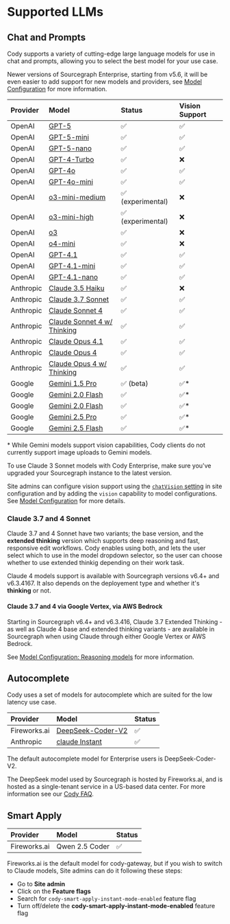 # Supported LLMs

## Chat and Prompts

Cody supports a variety of cutting-edge large language models for use in chat and prompts, allowing you to select the best model for your use case.

<Callout type="note">Newer versions of Sourcegraph Enterprise, starting from v5.6, it will be even easier to add support for new models and providers, see [Model Configuration](/cody/enterprise/model-configuration) for more information.</Callout>

| **Provider** |                                                                   **Model**                                                                   |    **Status**    | **Vision Support** |
| :----------- | :-------------------------------------------------------------------------------------------------------------------------------------------- | :--------------- | :----------------- |
| OpenAI       | [GPT-5](https://platform.openai.com/docs/models/gpt-5)                                                                                        | ✅                | ✅                  |
| OpenAI       | [GPT-5-mini](https://platform.openai.com/docs/models/gpt-5-mini)                                                                              | ✅                | ✅                  |
| OpenAI       | [GPT-5-nano](https://platform.openai.com/docs/models/gpt-5-nano)                                                                              | ✅                | ✅                  |
| OpenAI       | [GPT-4-Turbo](https://platform.openai.com/docs/models/gpt-4-and-gpt-4-turbo#:~:text=TRAINING%20DATA-,gpt%2D4%2D0125%2Dpreview,-New%20GPT%2D4) | ✅                | ❌                  |
| OpenAI       | [GPT-4o](https://platform.openai.com/docs/models#gpt-4o)                                                                                      | ✅                | ✅                  |
| OpenAI       | [GPT-4o-mini](https://platform.openai.com/docs/models#gpt-4o-mini)                                                                            | ✅                | ✅                  |
| OpenAI       | [o3-mini-medium](https://openai.com/index/openai-o3-mini/)                                                                                    | ✅ (experimental) | ❌                  |
| OpenAI       | [o3-mini-high](https://openai.com/index/openai-o3-mini/)                                                                                      | ✅ (experimental) | ❌                  |
| OpenAI       | [o3](https://platform.openai.com/docs/models#o3)                                                                                              | ✅                | ❌                  |
| OpenAI       | [o4-mini](https://platform.openai.com/docs/models/o4-mini)                                                                                    | ✅                | ❌                  |
| OpenAI       | [GPT-4.1](https://platform.openai.com/docs/models/gpt-4.1)                                                                                    | ✅                | ✅                  |
| OpenAI       | [GPT-4.1-mini](https://platform.openai.com/docs/models/gpt-4o-mini)                                                                           | ✅                | ✅                  |
| OpenAI       | [GPT-4.1-nano](https://platform.openai.com/docs/models/gpt-4.1-nano)                                                                          | ✅                | ✅                  |
| Anthropic    | [Claude 3.5 Haiku](https://docs.anthropic.com/claude/docs/models-overview#model-comparison)                                                   | ✅                | ❌                  |
| Anthropic    | [Claude 3.7 Sonnet](https://docs.anthropic.com/claude/docs/models-overview#model-comparison)                                                  | ✅                | ✅                  |
| Anthropic    | [Claude Sonnet 4](https://docs.anthropic.com/en/docs/about-claude/models/overview)                                                            | ✅                | ✅                  |
| Anthropic    | [Claude Sonnet 4 w/ Thinking](https://docs.anthropic.com/en/docs/about-claude/models/overview)                                                | ✅                | ✅                  |
| Anthropic    | [Claude Opus 4.1](https://docs.anthropic.com/en/docs/about-claude/models/overview)                                                            | ✅                | ✅                  |
| Anthropic    | [Claude Opus 4](https://docs.anthropic.com/en/docs/about-claude/models/overview)                                                              | ✅                | ✅                  |
| Anthropic    | [Claude Opus 4 w/ Thinking](https://docs.anthropic.com/en/docs/about-claude/models/overview)                                                  | ✅                | ✅                  |
| Google       | [Gemini 1.5 Pro](https://deepmind.google/technologies/gemini/pro/)                                                                            | ✅ (beta)         | ✅*                 |
| Google       | [Gemini 2.0 Flash](https://deepmind.google/technologies/gemini/flash/)                                                                        | ✅                | ✅*                 |
| Google       | [Gemini 2.0 Flash](https://deepmind.google/technologies/gemini/flash/)                                                                        | ✅                | ✅*                 |
| Google       | [Gemini 2.5 Pro](https://cloud.google.com/vertex-ai/generative-ai/docs/models/gemini/2-5-pro)                                                 | ✅                | ✅*                 |
| Google       | [Gemini 2.5 Flash](https://cloud.google.com/vertex-ai/generative-ai/docs/models/gemini/2-5-flash)                                             | ✅                | ✅*                 |

<Callout type="note">* While Gemini models support vision capabilities, Cody clients do not currently support image uploads to Gemini models.</Callout>

<Callout type="note">To use Claude 3 Sonnet models with Cody Enterprise, make sure you've upgraded your Sourcegraph instance to the latest version. </Callout>

<Callout type="note">Site admins can configure vision support using the [`chatVision` setting](/admin/config/site_config) in site configuration and by adding the `vision` capability to model configurations. See [Model Configuration](/cody/enterprise/model-configuration) for more details.</Callout>

### Claude 3.7 and 4 Sonnet

Claude 3.7 and 4 Sonnet have two variants; the base version, and the **extended thinking** version which supports deep reasoning and fast, responsive edit workflows. Cody enables using both, and lets the user select which to use in the model dropdown selector, so the user can choose whether to use extended thinkig depending on their work task.

<Callout type="note">Claude 4 models support is available with Sourcegraph versions v6.4+ and v6.3.4167. It also depends on the deployement type and whether it's **thinking** or not.</Callout>

#### Claude 3.7 and 4 via Google Vertex, via AWS Bedrock

Starting in Sourcegraph v6.4+ and v6.3.416, Claude 3.7 Extended Thinking - as well as Claude 4 base and extended thinking variants - are available in Sourcegraph when using Claude through either Google Vertex or AWS Bedrock.

See [Model Configuration: Reasoning models](/cody/enterprise/model-configuration#reasoning-models) for more information.

## Autocomplete

Cody uses a set of models for autocomplete which are suited for the low latency use case.

| **Provider** |                                         **Model**                                         | **Status** |
| :----------- | :---------------------------------------------------------------------------------------- | :------------- |
| Fireworks.ai | [DeepSeek-Coder-V2](https://huggingface.co/deepseek-ai/DeepSeek-Coder-V2-Lite-Instruct)   | ✅              |
| Anthropic    | [claude Instant](https://docs.anthropic.com/claude/docs/models-overview#model-comparison) | ✅              |


<Callout type="note">The default autocomplete model for Enterprise users is DeepSeek-Coder-V2.</Callout>

<Callout type="note">The DeepSeek model used by Sourcegraph is hosted by Fireworks.ai, and is hosted as a single-tenant service in a US-based data center. For more information see our [Cody FAQ](https://sourcegraph.com/docs/cody/faq#is-any-of-my-data-sent-to-deepseek).</Callout>

## Smart Apply

| **Provider** |   **Model**    | **Status** |
| :----------- | :------------- | :--------- |
| Fireworks.ai | Qwen 2.5 Coder | ✅          |

Fireworks.ai is the default model for cody-gateway, but if you wish to switch to Claude models, Site admins can do it following these steps:

- Go to **Site admin**
- Click on the **Feature flags**
- Search for `cody-smart-apply-instant-mode-enabled` feature flag
- Turn off/delete the **cody-smart-apply-instant-mode-enabled** feature flag
